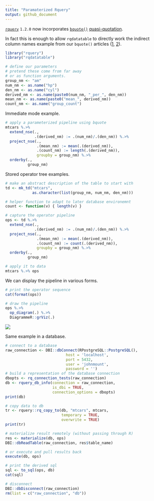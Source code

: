 ```yaml
---
title: "Paramaterized Rquery"
output: github_document
---
```


[`rquery`](https://CRAN.R-project.org/package=rquery) `1.2.0` now incorporates [`bquote()`](https://www.rdocumentation.org/packages/base/versions/3.5.1/topics/bquote) [quasi-quotation](https://en.wikipedia.org/wiki/Quasi-quotation).

In fact this is enough to allow `rqdatatable` to directly work the indirect column names example from our `bquote()` articles ([1](http://www.win-vector.com/blog/2018/09/parameterizing-with-bquote/), [2](http://www.win-vector.com/blog/2018/10/quasiquotation-in-r-via-bquote/)).

```r
library("rquery")
library("rqdatatable")

# define our parameters
# pretend these come from far away
# or as function arguments.
group_nm <- "am"
num_nm <- as.name("hp")
den_nm <- as.name("cyl")
derived_nm <- as.name(paste0(num_nm, "_per_", den_nm))
mean_nm <- as.name(paste0("mean_", derived_nm))
count_nm <- as.name("group_count")
```

Immediate mode example.

```r
# apply a parameterized pipeline using bquote
mtcars %.>%
  extend_nse(., 
             .(derived_nm) := .(num_nm)/.(den_nm)) %.>%
  project_nse(., 
              .(mean_nm) := mean(.(derived_nm)),
              .(count_nm) := length(.(derived_nm)),
              groupby = group_nm) %.>%
  orderby(., 
          group_nm)
```

Stored operator tree examples.

```r
# make an abstract description of the table to start with
td <- mk_td("mtcars",
            as.character(list(group_nm, num_nm, den_nm)))

# helper function to adapt to later database environemnt
count <- function(v) { length(v) }

# capture the operator pipeline
ops <- td %.>%
  extend_nse(., 
             .(derived_nm) := .(num_nm)/.(den_nm)) %.>%
  project_nse(., 
              .(mean_nm) := mean(.(derived_nm)),
              .(count_nm) := count(.(derived_nm)),
              groupby = group_nm) %.>%
  orderby(., 
          group_nm)

# apply it to data
mtcars %.>% ops
```

We can display the pipeline in various forms.

```r
# print the operator sequence
cat(format(ops))
```

```r
# draw the pipeline
ops %.>%
  op_diagram(.) %.>% 
  DiagrammeR::grViz(.)
```

![](parameterized_rquery.png)

Same example in a database.

```r
# connect to a database
raw_connection <- DBI::dbConnect(RPostgreSQL::PostgreSQL(),
                           host = 'localhost',
                           port = 5432,
                           user = 'johnmount',
                           password = '')
# build a representation of the database connection
dbopts <- rq_connection_tests(raw_connection)
db <- rquery_db_info(connection = raw_connection,
                     is_dbi = TRUE,
                     connection_options = dbopts)
print(db)

# copy data to db
tr <- rquery::rq_copy_to(db, "mtcars", mtcars, 
                         temporary = TRUE, 
                         overwrite = TRUE)
print(tr)

# materialize result remotely (without passing through R)
res <- materialize(db, ops)
DBI::dbReadTable(raw_connection, res$table_name)

# or execute and pull results back
execute(db, ops)

# print the derived sql
sql <- to_sql(ops, db)
cat(sql)

# disconnect
DBI::dbDisconnect(raw_connection)
rm(list = c("raw_connection", "db"))
```


